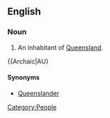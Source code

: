 ==English==

===Noun===
{{en-noun}}

# {{Australia|jocular|Atlantic provinces}} An inhabitant of [[Queensland]].
{{Archaic|AU}
====Synonyms====
* [[Queenslander]]

[[Category:People]]